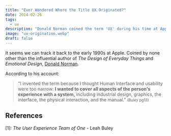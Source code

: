 ```yaml
---
title: "Ever Wondered Where the Title UX Originated?"
date: 2014-02-26
tags:
  - ux
description: "Donald Norman coined the term 'UX' during his time at Apple in the 90s."
image: "ux-origination.webp"
draft: false
---
```








It seems we can track it back to the early 1990s at Apple. Coined by none other
than the influential author of _The Design of Everyday Things_ and _Emotional
Design_, [Donald Norman][dnorman].

According to his account:

> "I invented the term because I thought Human Interface and usability were too
> narrow: **I wanted to cover all aspects of the person's experience with a
> system,** including industrial design, graphics, the interface, the physical
> interaction, and the manual." <small>(Buley pg13)</small>

## References

[1]: _The User Experience Team of One_ - Leah Buley

[dnorman]: https://www.jnd.org

